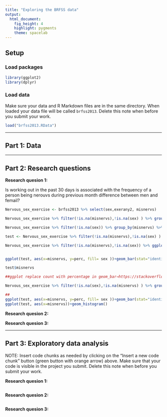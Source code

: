 ```yaml
---
title: "Exploring the BRFSS data"
output: 
  html_document: 
    fig_height: 4
    highlight: pygments
    theme: spacelab
---
```


## Setup

### Load packages

```r
library(ggplot2)
library(dplyr)
```

### Load data

Make sure your data and R Markdown files are in the same directory. When loaded
your data file will be called `brfss2013`. Delete this note when before you submit 
your work. 

```r
load("brfss2013.RData")
```





* * *

## Part 1: Data


* * *

## Part 2: Research questions

**Research quesion 1:**

Is working out in the past 30 days is associated with the frequency of a person being nerouvs during previous month difference between men and femail?


```r

Nervous_sex_exercise <- brfss2013 %>% select(sex,exerany2, misnervs)

Nervous_sex_exercise %>% filter(!is.na(misnervs),!is.na(sex) ) %>% group_by(sex) %>% summarise(count= n())

Nervous_sex_exercise %>% filter(!is.na(sex)) %>% group_by(misnervs) %>% summarise(x=sum(sex))

test <- Nervous_sex_exercise %>% filter(!is.na(misnervs),!is.na(sex) ) %>% group_by(misnervs,sex) %>% summarise(count= n())  %>% mutate(perc=count/sum(count)) %>% arrange

Nervous_sex_exercise %>% filter(!is.na(misnervs),!is.na(sex)) %>% ggplot(aes(x=misnervs, fill=sex))+geom_bar()


ggplot(test, aes(x=misnervs, y=perc, fill= sex ))+geom_bar(stat="identity")

test$misnervs

##ggplot replace count with percentage in geom_bar→https://stackoverflow.com/questions/24776200/ggplot-replace-count-with-percentage-in-geom-bar/48602277

Nervous_sex_exercise %>% filter(!is.na(sex),!is.na(misnervs) ) %>% group_by(sex) %>% summarise(x=n()) %>% mutate(y=x/sum(x))


```


```r

##
ggplot(test, aes(x=misnervs, y=perc, fill= sex ))+geom_bar(stat="identity")
ggplot(test, aes(x=misnervs))+geom_histogram()
```


**Research quesion 2:**

**Research quesion 3:**


* * *

## Part 3: Exploratory data analysis

NOTE: Insert code chunks as needed by clicking on the "Insert a new code chunk" 
button (green button with orange arrow) above. Make sure that your code is visible
in the project you submit. Delete this note when before you submit your work.

**Research quesion 1:**

```r

```



**Research quesion 2:**

```r

```



**Research quesion 3:**

```r

```

